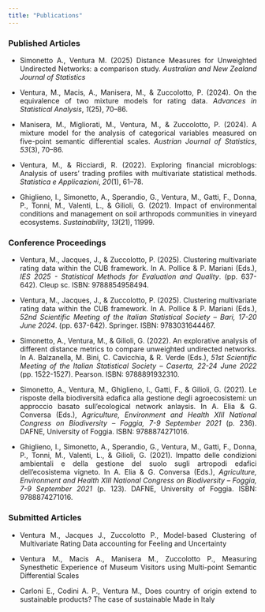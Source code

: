 ```yaml
---
title: "Publications"
---
```


<!-- <div style="text-align: center;"> -->
<!--   <img src="image1.jpg" alt="Descrizione dell'immagine" style="width: 15em; height: 15em; border-radius: 50%;"> -->
<!--   <h1 style="font-size: 2em;">**Publications**</h1> -->
<!-- </div> -->

<div style="text-align: justify;">

### Published Articles

- Simonetto A., Ventura M. (2025) Distance Measures for Unweighted Undirected Networks: a comparison study. *Australian and New Zealand Journal of Statistics*

- Ventura, M., Macis, A., Manisera, M., & Zuccolotto, P. (2024). On the equivalence of two mixture models for rating data. *Advances in Statistical Analysis*, *1*(25), 70–86.

- Manisera, M., Migliorati, M., Ventura, M., & Zuccolotto, P. (2024). A mixture model for the analysis of categorical variables measured on five-point semantic differential scales. *Austrian Journal of Statistics*, *53*(3), 70–86.

- Ventura, M., & Ricciardi, R. (2022). Exploring financial microblogs: Analysis of users’ trading profiles with multivariate statistical methods. *Statistica e Applicazioni*, *20*(1), 61–78.

- Ghiglieno, I., Simonetto, A., Sperandio, G., Ventura, M., Gatti, F., Donna, P., Tonni, M., Valenti, L., & Gilioli, G. (2021). Impact of environmental conditions and management on soil arthropods communities in vineyard ecosystems. *Sustainability*, *13*(21), 11999.


### Conference Proceedings

- Ventura, M., Jacques, J., & Zuccolotto, P. (2025). Clustering multivariate rating data within the CUB framework. In A. Pollice & P. Mariani (Eds.), *IES 2025 - Statistical Methods for Evaluation and Quality*. (pp. 637-642). Cleup sc. ISBN: 9788854958494.

- Ventura, M., Jacques, J., & Zuccolotto, P. (2025). Clustering multivariate rating data within the CUB framework. In A. Pollice & P. Mariani (Eds.), *52nd Scientific Meeting of the Italian Statistical Society – Bari, 17-20 June 2024*. (pp. 637-642). Springer. ISBN: 9783031644467.

- Simonetto, A., Ventura, M., & Gilioli, G. (2022). An explorative analysis of different distance metrics to compare unweighted undirected networks. In A. Balzanella, M. Bini, C. Cavicchia, & R. Verde (Eds.), *51st Scientific Meeting of the Italian Statistical Society – Caserta, 22-24 June 2022* (pp. 1522-1527). Pearson. ISBN: 9788891932310.

- Simonetto, A., Ventura, M., Ghiglieno, I., Gatti, F., & Gilioli, G. (2021). Le risposte della biodiversità edafica alla gestione degli agroecosistemi: un approccio basato sull'ecological network anlaysis. In A. Elia & G. Conversa (Eds.), *Agriculture, Environment and Health XIII National Congress on Biodiversity – Foggia, 7-9 September 2021* (p. 236). DAFNE, University of Foggia. ISBN: 9788874271016.

- Ghiglieno, I., Simonetto, A., Sperandio, G., Ventura, M., Gatti, F., Donna, P., Tonni, M., Valenti, L., & Gilioli, G. (2021). Impatto delle condizioni ambientali e della gestione del suolo sugli artropodi edafici dell'ecosistema vigneto. In A. Elia & G. Conversa (Eds.), *Agriculture, Environment and Health XIII National Congress on Biodiversity – Foggia, 7-9 September 2021* (p. 123). DAFNE, University of Foggia. ISBN: 9788874271016.


### Submitted Articles

- Ventura M., Jacques J., Zuccolotto P., Model-based Clustering of Multivariate Rating Data accounting for Feeling and  Uncertainty

- Ventura M., Macis A., Manisera M., Zuccolotto P., Measuring Synesthetic Experience of Museum Visitors using Multi-point Semantic Differential Scales

- Carloni E., Codini A. P., Ventura M., Does country of origin extend to sustainable products? The case of sustainable Made in Italy


<div>